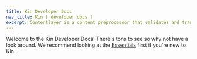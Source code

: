 ```yaml
---
title: Kin Developer Docs
nav_title: Kin [ developer docs ]
excerpt: Contentlayer is a content preprocessor that validates and transforms your content into type-safe JSON you can easily import into your application.
---
```


Welcome to the Kin Developer Docs! There's tons to see so why not have a look around. We recommend looking at the [Essentials](/docs/essentials) first if you're new to Kin.

<div className="mt-8 grid gap-6 md:grid-cols-2">
  <NavCard
    title="Essentials"
    svgFile="kin"
    link={{ url: '/docs/essentials', label: 'Jump into it' }}
    subtitle="Get comfortable with the basics of Kin: what it is, how you can use it and how you can earn it"
  />
  <NavCard
    title="Use Cases"
    svgFile="kin"
    link={{ url: '/docs/use-cases', label: 'Learn more' }}
    subtitle="Learn about the many ways Kin can be used in modern crypto apps"
  />
  <NavCard
    title="Developers"
    svgFile="kin"
    link={{ url: '/docs/developers', label: 'Jump into it' }}
    subtitle="See how you can use our best-in-class SDKs to build your own Kin app"
  />
  <NavCard
    title="Non-Developers"
    svgFile="kin"
    link={{ url: '/docs/non-developers', label: 'Learn more' }}
    subtitle="Not a developer? No worries! We've go you covered with our fantastic No-Code Plugin for Bubble"
  />
  <NavCard
    title="Integrations"
    svgFile="kin"
    link={{ url: '/docs/integrations', label: 'Jump into it' }}
    subtitle="Got a great app? Make it even greater with these fantastic integrations."
  />
</div>
